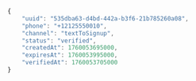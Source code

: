 ```typescript title="1ClickVerificationEntity Example"
{
    "uuid": "535dba63-d4bd-442a-b3f6-21b785260a08",
    "phone": "+12125550010",
    "channel": "textToSignup",
    "status": "verified",
    "createdAt": 1760053695000,
    "expiresAt": 1760053995000,
    "verifiedAt": 1760053705000
}
```